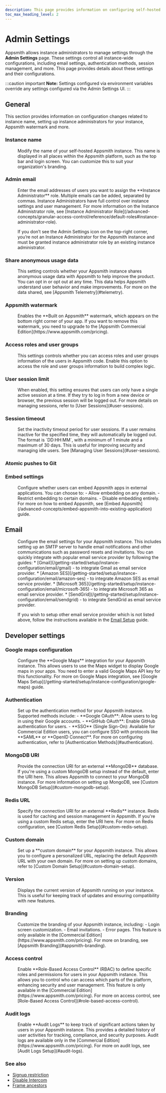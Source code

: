 ```yaml
---
description: This page provides information on configuring self-hosted Appsmith instance using Admin settings UI.
toc_max_heading_level: 2
---
```

# Admin Settings

Appsmith allows instance administrators to manage settings through the **Admin Settings** page. These settings control all instance-wide configurations, including email settings, authentication methods, session management, and more. This page provides details about these settings and their configurations. 

:::caution important
 **Note:** Settings configured via environment variables override any settings configured via the Admin Settings UI.
:::

## General

This section provides information on configuration changes related to instance name, setting up instance administrators for your instance, Appsmith watermark and more.

### Instance name

<dd>
Modify the name of your self-hosted Appsmith instance. This name is displayed in all places within the Appsmith platform, such as the top bar and login screen. You can customize this to suit your organization's branding.
</dd>

### Admin email

<dd>
Enter the email addresses of users you want to assign the **Instance Administrator** role. Multiple emails can be added, separated by commas. Instance Administrators have full control over instance settings and user management. For more information on the Instance Administrator role, see [Instance Administrator Role](/advanced-concepts/granular-access-control/reference/default-roles#instance-administrator-role). 

If you don’t see the Admin Settings icon on the top-right corner, you’re not an Instance Administrator for the Appsmith instance and must be granted instance administrator role by an existing instance administrator. 
</dd>

### Share anonymous usage data

<dd>
This setting controls whether your Appsmith instance shares anonymous usage data with Appsmith to help improve the product. You can opt in or opt out at any time. This data helps Appsmith understand user behavior and make improvements.
For more on the data shared, see [Appsmith Telemetry](#telemetry).
</dd>

### Appsmith watermark

<dd>
Enables the **Built on Appsmith** watermark, which appears on the bottom right corner of your app. If you want to remove this watermark, you need to upgrade to the [Appsmith Commercial Edition](https://www.appsmith.com/pricing).
</dd>

### Access roles and user groups 
<dd>
This settings controls whether you can access roles and user groups information of the users in Appsmith code. Enable this option to access the role and user groups information to build complex logic.
</dd> 


### User session limit

<dd>
When enabled, this setting ensures that users can only have a single active session at a time. If they try to log in from a new device or browser, the previous session will be logged out.
For more details on managing sessions, refer to [User Sessions](#user-sessions).
</dd>


### Session timeout

<dd>
Set the inactivity timeout period for user sessions. If a user remains inactive for the specified time, they will automatically be logged out. The format is `DD:HH:MM`, with a minimum of 1 minute and a maximum of 30 days.
This is useful for improving security and managing idle users. See [Managing User Sessions](#user-sessions).
</dd>

### Atomic pushes to Git

<dd></dd>


### Embed settings

<dd>
Configure whether users can embed Appsmith apps in external applications. You can choose to:
- Allow embedding on any domain.
- Restrict embedding to certain domains.
- Disable embedding entirely.
For more on how to embed Appsmith, see [Embed Appsmith](/advanced-concepts/embed-appsmith-into-existing-application) guide.
</dd>

## Email

<dd>
Configure the email settings for your Appsmith instance. This includes setting up an SMTP server to handle email notifications and other communications such as password resets and invitations. You can quickly integrate with popular email service provider by following the guides:
  * [Gmail](/getting-started/setup/instance-configuration/email/gmail) - to integrate Gmail as email service provider.
  * [Amazon SES](/getting-started/setup/instance-configuration/email/amazon-ses) - to integrate Amazon SES as email service provider.
  * [Microsoft 365](/getting-started/setup/instance-configuration/email/microsoft-365) - to integrate Microsoft 365 as email service provider.
  * [SendGrid](/getting-started/setup/instance-configuration/email/sendgrid) - to integrate SendGrid as email service provider.
  
  If you wish to setup other email service provider which is not listed above, follow the instructions available in the [Email Setup](/getting-started/setup/instance-configuration/email) guide.

</dd>




## Developer settings
<dd>

</dd>

### Google maps configuration

<dd>
Configure the **Google Maps** integration for your Appsmith instance. This allows users to use the Maps widget to display Google maps in your apps. You need to enter a valid Google Maps API key for this functionality. For more on Google Maps integration, see [Google Maps Setup](/getting-started/setup/instance-configuration/google-maps) guide.
</dd>


### Authentication

<dd>
Set up the authentication method for your Appsmith instance. Supported methods include:
- **Google OAuth**: Allow users to log in using their Google accounts.
- **GitHub OAuth**: Enable GitHub authentication for users.
- **SSO** (Single Sign-On): Available for Commercial Edition users, you can configure SSO with protocols like **SAML** or **OpenID Connect**.
For more on configuring authentication, refer to [Authentication Methods](#authentication).
</dd>


### MongoDB URI

<dd>
Provide the connection URI for an external **MongoDB** database. If you're using a custom MongoDB setup instead of the default, enter the URI here. This allows Appsmith to connect to your MongoDB instance.
For more information on setting up MongoDB, see [Custom MongoDB Setup](#custom-mongodb-setup).
</dd>



### Redis URL

<dd>
Specify the connection URI for an external **Redis** instance. Redis is used for caching and session management in Appsmith. If you're using a custom Redis setup, enter the URI here.
For more on Redis configuration, see [Custom Redis Setup](#custom-redis-setup).
</dd>



### Custom domain

<dd>
Set up a **custom domain** for your Appsmith instance. This allows you to configure a personalized URL, replacing the default Appsmith URL with your own domain. 
For more on setting up custom domains, refer to [Custom Domain Setup](#custom-domain-setup).
</dd>



### Version

<dd>
Displays the current version of Appsmith running on your instance. This is useful for keeping track of updates and ensuring compatibility with new features.
</dd>



### Branding

<dd>
Customize the branding of your Appsmith instance, including:
- Login screen customization.
- Email invitations.
- Error pages.
This feature is only available in the [Commercial Edition](https://www.appsmith.com/pricing).
For more on branding, see [Appsmith Branding](#appsmith-branding).
</dd>



### Access control

<dd>
Enable **Role-Based Access Control** (RBAC) to define specific roles and permissions for users in your Appsmith instance. This allows you to control who can access which parts of the platform, enhancing security and user management.
This feature is only available in the [Commercial Edition](https://www.appsmith.com/pricing).
For more on access control, see [Role-Based Access Control](#role-based-access-control).
</dd>



### Audit logs

<dd>
Enable **Audit Logs** to keep track of significant actions taken by users in your Appsmith instance. This provides a detailed history of user activities for tracking, compliance, and security purposes.
Audit logs are available only in the [Commercial Edition](https://www.appsmith.com/pricing).
For more on audit logs, see [Audit Logs Setup](#audit-logs).
</dd>



### See also

- [Signup restriction](/getting-started/setup/instance-configuration/disable-user-signup)
- [Disable Intercom](/getting-started/setup/instance-configuration/disable-intercom)
- [Frame ancestors](/getting-started/setup/instance-configuration/frame-ancestors)